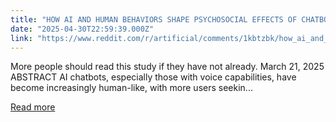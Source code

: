 ```yaml
---
title: "HOW AI AND HUMAN BEHAVIORS SHAPE PSYCHOSOCIAL EFFECTS OF CHATBOT USE: A LONGITUDINAL RANDOMIZED CONTROLLED STUDY"
date: "2025-04-30T22:59:39.000Z"
link: "https://www.reddit.com/r/artificial/comments/1kbtzbk/how_ai_and_human_behaviors_shape_psychosocial/"
---
```


More people should read this study if they have not already.
 March 21, 2025 ABSTRACT AI chatbots, especially those with voice capabilities, have become increasingly human-like, with more users seekin...

[Read more](https://www.reddit.com/r/artificial/comments/1kbtzbk/how_ai_and_human_behaviors_shape_psychosocial/)
